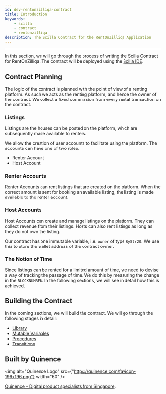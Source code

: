 ```yaml
---
id: dev-rentonzilliqa-contract
title: Introduction
keywords:
    - scilla
    - contract
    - rentonzilliqa
description: The Scilla Contract for the RentOnZilliqa Application
---
```


---

In this section, we will go through the process of writing the Scilla Contract for RentOnZilliqa. The contract will be deployed using the [Scilla IDE](https://ide.zilliqa.com).

## Contract Planning

The logic of the contract is planned with the point of view of a renting platform. As such we acts as the renting platform, and hence the owner of the contract. We collect a fixed commission from every rental transaction on the contract.

### Listings

Listings are the houses can be posted on the platform, which are subsequently made available to renters.

We allow the creation of user accounts to facilitate using the platform. The accounts can have one of two roles:

-   Renter Account
-   Host Account

### Renter Accounts

Renter Accounts can rent listings that are created on the platform. When the correct amount is sent for booking an available listing, the listing is made available to the renter account.

### Host Accounts

Host Accounts can create and manage listings on the platform. They can collect revenue from their listings. Hosts can also rent listings as long as they do not own the listing.

Our contract has one immutable variable, i.e. `owner` of type `ByStr20`. We use this to store the wallet address of the contract owner.

### The Notion of Time

Since listings can be rented for a limited amount of time, we need to devise a way of tracking the passage of time. We do this by measuring the change in the `BLOCKNUMBER`. In the following sections, we will see in detail how this is achieved.

## Building the Contract

In the coming sections, we will build the contract. We will go through the following stages in detail:

-   [Library](dev-rentonzilliqa-library.md)
-   [Mutable Variables](dev-rentonzilliqa-mutable-variables.md)
-   [Procedures](dev-rentonzilliqa-procedures.md)
-   [Transitions](dev-rentonzilliqa-transitions.md)

## Built by Quinence

<img
    alt="Quinence Logo"
    src={"https://quinence.com/favicon-196x196.png"}
    width="60"
/>

[Quinence - Digital product specialists from Singapore](https://quinence.com).
